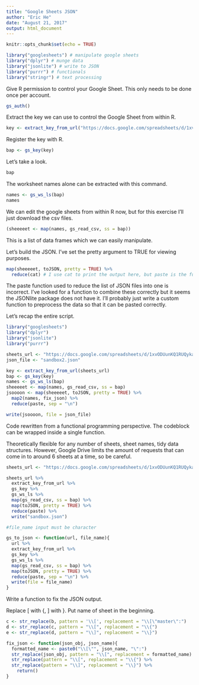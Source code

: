 ```yaml
---
title: "Google Sheets JSON"
author: "Eric He"
date: "August 21, 2017"
output: html_document
---
```


```r
knitr::opts_chunk$set(echo = TRUE)
```

```r
library("googlesheets") # manipulate google sheets
library("dplyr") # munge data
library("jsonlite") # write to JSON
library("purrr") # functionals
library("stringr") # text processing
```

Give R permission to control your Google Sheet. This only needs to be done once per account.

```r
gs_auth()
```

Extract the key we can use to control the Google Sheet from within R.

```r
key <- extract_key_from_url("https://docs.google.com/spreadsheets/d/1xvODUunKQ1RUQykaoE778REOz4iRSoVQtBfMt5fVqkw/edit#gid=0")
```

Register the key with R.

```r
bap <- gs_key(key)
```

Let's take a look.

```r
bap
```

The worksheet names alone can be extracted with this command.

```r
names <- gs_ws_ls(bap)
names
```

We can edit the google sheets from within R now, but for this exercise I'll just download the csv files.

```r
(sheeeeet <- map(names, gs_read_csv, ss = bap))
```

This is a list of data frames which we can easily manipulate.

Let's build the JSON. I've set the pretty argument to TRUE for viewing purposes.

```r
map(sheeeeet, toJSON, pretty = TRUE) %>%
  reduce(cat) # I use cat to print the output here, but paste is the function to store the output
```

The paste function used to reduce the list of JSON files into one is incorrect. I've looked for a function to combine these correctly but it seems the JSONlite package does not have it. I'll probably just write a custom function to preprocess the data so that it can be pasted correctly.

Let's recap the entire script.

```r
library("googlesheets")
library("dplyr")
library("jsonlite")
library("purrr")

sheets_url <- "https://docs.google.com/spreadsheets/d/1xvODUunKQ1RUQykaoE778REOz4iRSoVQtBfMt5fVqkw/edit#gid=0"
json_file <- "sandbox2.json"

key <- extract_key_from_url(sheets_url)
bap <- gs_key(key)
names <- gs_ws_ls(bap)
sheeeeet <- map(names, gs_read_csv, ss = bap)
jsoooon <- map(sheeeeet, toJSON, pretty = TRUE) %>%
  map2(names, fix_json) %>%
  reduce(paste, sep = "\n")

write(jsoooon, file = json_file)
```
Code rewritten from a functional programming perspective. The codeblock can be wrapped inside a single function.

Theoretically flexible for any number of sheets, sheet names, tidy data structures. However, Google Drive limits the amount of requests that can come in to around 6 sheets at a time, so be careful. 

```r
sheets_url <- "https://docs.google.com/spreadsheets/d/1xvODUunKQ1RUQykaoE778REOz4iRSoVQtBfMt5fVqkw/edit#gid=0"

sheets_url %>%
  extract_key_from_url %>%
  gs_key %>%
  gs_ws_ls %>%
  map(gs_read_csv, ss = bap) %>%
  map(toJSON, pretty = TRUE) %>%
  reduce(paste) %>%
  write("sandbox.json")

#file_name input must be character

gs_to_json <- function(url, file_name){
  url %>%
  extract_key_from_url %>%
  gs_key %>%
  gs_ws_ls %>%
  map(gs_read_csv, ss = bap) %>%
  map(toJSON, pretty = TRUE) %>%
  reduce(paste, sep = "\n") %>%
  write(file = file_name)
}
```

Write a function to fix the JSON output.

Replace [ with {, ] with }.
Put name of sheet in the beginning.

```r
c <- str_replace(b, pattern = '\\[', replacement = "\\[\"master\":")
d <- str_replace(c, pattern = "\\[", replacement = "\\{")
e <- str_replace(d, pattern = "\\]", replacement = "\\}")

fix_json <- function(json_obj, json_name){
  formatted_name <- paste0("\\[\"", json_name, "\":")
  str_replace(json_obj, pattern = "\\[", replacement = formatted_name) %>%
  str_replace(pattern = "\\[", replacement = "\\{") %>%
  str_replace(pattern = "\\]", replacement = "\\}") %>%
    return()
}
```
